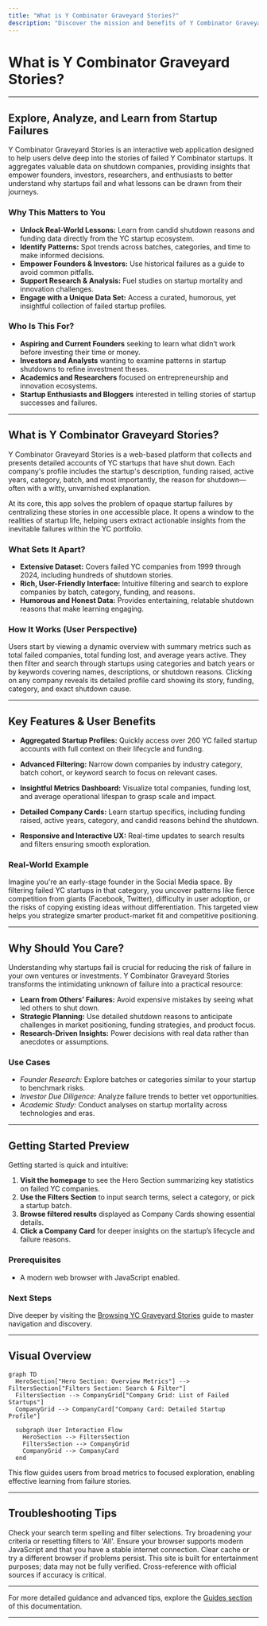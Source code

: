 ```yaml
---
title: "What is Y Combinator Graveyard Stories?"
description: "Discover the mission and benefits of Y Combinator Graveyard Stories: an interactive web app that helps users explore, analyze, and learn from failed YC startups. Learn why aggregating startup shutdown stories empowers founders, investors, and researchers to understand startup mortality more deeply."
---
```


# What is Y Combinator Graveyard Stories?

---

## Explore, Analyze, and Learn from Startup Failures

Y Combinator Graveyard Stories is an interactive web application designed to help users delve deep into the stories of failed Y Combinator startups. It aggregates valuable data on shutdown companies, providing insights that empower founders, investors, researchers, and enthusiasts to better understand why startups fail and what lessons can be drawn from their journeys.

### Why This Matters to You

- **Unlock Real-World Lessons:** Learn from candid shutdown reasons and funding data directly from the YC startup ecosystem.
- **Identify Patterns:** Spot trends across batches, categories, and time to make informed decisions.
- **Empower Founders & Investors:** Use historical failures as a guide to avoid common pitfalls.
- **Support Research & Analysis:** Fuel studies on startup mortality and innovation challenges.
- **Engage with a Unique Data Set:** Access a curated, humorous, yet insightful collection of failed startup profiles.

### Who Is This For?

- **Aspiring and Current Founders** seeking to learn what didn’t work before investing their time or money.
- **Investors and Analysts** wanting to examine patterns in startup shutdowns to refine investment theses.
- **Academics and Researchers** focused on entrepreneurship and innovation ecosystems.
- **Startup Enthusiasts and Bloggers** interested in telling stories of startup successes and failures.

---

## What is Y Combinator Graveyard Stories?

Y Combinator Graveyard Stories is a web-based platform that collects and presents detailed accounts of YC startups that have shut down. Each company's profile includes the startup's description, funding raised, active years, category, batch, and most importantly, the reason for shutdown—often with a witty, unvarnished explanation.

At its core, this app solves the problem of opaque startup failures by centralizing these stories in one accessible place. It opens a window to the realities of startup life, helping users extract actionable insights from the inevitable failures within the YC portfolio.

### What Sets It Apart?

- **Extensive Dataset:** Covers failed YC companies from 1999 through 2024, including hundreds of shutdown stories.
- **Rich, User-Friendly Interface:** Intuitive filtering and search to explore companies by batch, category, funding, and reasons.
- **Humorous and Honest Data:** Provides entertaining, relatable shutdown reasons that make learning engaging.

### How It Works (User Perspective)

Users start by viewing a dynamic overview with summary metrics such as total failed companies, total funding lost, and average years active. They then filter and search through startups using categories and batch years or by keywords covering names, descriptions, or shutdown reasons. Clicking on any company reveals its detailed profile card showing its story, funding, category, and exact shutdown cause.

---

## Key Features & User Benefits

- **Aggregated Startup Profiles:** Quickly access over 260 YC failed startup accounts with full context on their lifecycle and funding.

- **Advanced Filtering:** Narrow down companies by industry category, batch cohort, or keyword search to focus on relevant cases.

- **Insightful Metrics Dashboard:** Visualize total companies, funding lost, and average operational lifespan to grasp scale and impact.

- **Detailed Company Cards:** Learn startup specifics, including funding raised, active years, category, and candid reasons behind the shutdown.

- **Responsive and Interactive UX:** Real-time updates to search results and filters ensuring smooth exploration.

### Real-World Example

Imagine you're an early-stage founder in the Social Media space. By filtering failed YC startups in that category, you uncover patterns like fierce competition from giants (Facebook, Twitter), difficulty in user adoption, or the risks of copying existing ideas without differentiation. This targeted view helps you strategize smarter product-market fit and competitive positioning.

---

## Why Should You Care?

Understanding why startups fail is crucial for reducing the risk of failure in your own ventures or investments. Y Combinator Graveyard Stories transforms the intimidating unknown of failure into a practical resource:

- **Learn from Others’ Failures:** Avoid expensive mistakes by seeing what led others to shut down.
- **Strategic Planning:** Use detailed shutdown reasons to anticipate challenges in market positioning, funding strategies, and product focus.
- **Research-Driven Insights:** Power decisions with real data rather than anecdotes or assumptions.

### Use Cases

- *Founder Research:* Explore batches or categories similar to your startup to benchmark risks.
- *Investor Due Diligence:* Analyze failure trends to better vet opportunities.
- *Academic Study:* Conduct analyses on startup mortality across technologies and eras.

---

## Getting Started Preview

Getting started is quick and intuitive:

1. **Visit the homepage** to see the Hero Section summarizing key statistics on failed YC companies.
2. **Use the Filters Section** to input search terms, select a category, or pick a startup batch.
3. **Browse filtered results** displayed as Company Cards showing essential details.
4. **Click a Company Card** for deeper insights on the startup’s lifecycle and failure reasons.

### Prerequisites

- A modern web browser with JavaScript enabled.

### Next Steps

Dive deeper by visiting the [Browsing YC Graveyard Stories](https://your-docs/guide/browse-companies) guide to master navigation and discovery.

---

## Visual Overview

```mermaid
graph TD
  HeroSection["Hero Section: Overview Metrics"] --> FiltersSection["Filters Section: Search & Filter"]
  FiltersSection --> CompanyGrid["Company Grid: List of Failed Startups"]
  CompanyGrid --> CompanyCard["Company Card: Detailed Startup Profile"]

  subgraph User Interaction Flow
    HeroSection --> FiltersSection
    FiltersSection --> CompanyGrid
    CompanyGrid --> CompanyCard
  end
```

This flow guides users from broad metrics to focused exploration, enabling effective learning from failure stories.

---

## Troubleshooting Tips

<AccordionGroup title="Common Issues and Solutions">
<Accordion title="No companies found after filtering">
Check your search term spelling and filter selections. Try broadening your criteria or resetting filters to 'All'.
</Accordion>

<Accordion title="Page loads slowly or fails to render">
Ensure your browser supports modern JavaScript and that you have a stable internet connection.
Clear cache or try a different browser if problems persist.
</Accordion>

<Accordion title="Company data seems inaccurate">
This site is built for entertainment purposes; data may not be fully verified. Cross-reference with official sources if accuracy is critical.
</Accordion>
</AccordionGroup>

---

For more detailed guidance and advanced tips, explore the [Guides section](https://your-docs/guides) of this documentation.

---